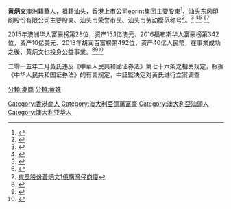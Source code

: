 {{expand|time=2017-01-17T06:38:09+00:00}}
'''黄炳文'''澳洲籍華人，祖籍汕头，香港上市公司[[eprint集团|eprint集团]]主要股東<ref>{{Cite web |url=http://www.e-print.com.hk/pdf/134_tw.pdf |title=eprint集团2016年中期報告 |accessdate=2017-01-17 |archive-date=2017-01-18 |archive-url=https://web.archive.org/web/20170118051137/http://www.e-print.com.hk/pdf/134_tw.pdf |dead-url=no }}</ref>、汕头东风印刷股份有限公司主要股東、汕头市荣誉市民、汕头市劳动模范称号<ref>{{Cite web |url=http://www.dfp.com.cn/Home/ContentPage.aspx?Id=86&menuID=1 |title=汕头东风印刷股份有限公司 |accessdate=2017-01-17 |archive-date=2020-01-21 |archive-url=https://web.archive.org/web/20200121212401/http://www.dfp.com.cn/Home/ContentPage.aspx?Id=86&menuID=1 |dead-url=no }}</ref>。<ref>{{Cite web |url=http://business.sohu.com/20130722/n382245043.shtml |title=黄炳文家族：夫妻创业到父子上阵,东风盘踞汕头 |accessdate=2017-01-17 |archive-date=2017-01-18 |archive-url=https://web.archive.org/web/20170118050606/http://business.sohu.com/20130722/n382245043.shtml |dead-url=no }}</ref>
<ref>{{Cite web |url=http://wsqwj.st.gov.cn/newsshow.asp?id=239 |title=第八批汕头市荣誉市民（17位） |access-date=2017-01-17 |archive-url=https://web.archive.org/web/20170118050929/http://wsqwj.st.gov.cn/newsshow.asp?id=239 |archive-date=2017-01-18 |dead-url=yes }}</ref><ref>{{Cite web |url=http://finance.sina.com.cn/stock/s/20150213/160421549656.shtml |title=东风股份董事黄炳文被证监会立案调查 |accessdate=2017-01-17 |archive-date=2017-01-18 |archive-url=https://web.archive.org/web/20170118060941/http://finance.sina.com.cn/stock/s/20150213/160421549656.shtml |dead-url=no }}</ref>
<ref>{{Cite web |url=http://finance.sina.com.cn/china/20130721/175916193577.shtml |title=黄炳文家族：夫妻创业到父子上阵 |accessdate=2017-01-17 |archive-date=2017-01-18 |archive-url=https://web.archive.org/web/20170118060946/http://finance.sina.com.cn/china/20130721/175916193577.shtml |dead-url=no }}</ref><ref>[http://www2.hkej.com/property/article/id/65367/%E6%9D%B1%E9%A2%A8%E8%82%A1%E4%BB%BD%E9%BB%83%E7%82%B3%E6%96%871%E5%84%84%E8%B3%BC%E7%81%A3%E4%BB%94%E5%95%86%E5%BB%88 東風股份黃炳文1億購灣仔商廈]{{Dead link}}</ref>

2015年澳洲华人富豪榜第28位，资产15.1亿澳元、2016福布斯华人富豪榜第342位，资产10亿美元、2013年胡润百富榜第492位，资产40亿人民幣，在事業成功之後，黄炳文也投身公益事業。<ref>{{Cite web |url=http://cs.chaoren.com/Charity/2014-03-10/93395.html |title=乡贤黄炳文捐建关埠镇幼儿园 |access-date=2017-01-17 |archive-url=https://web.archive.org/web/20170118050954/http://cs.chaoren.com/Charity/2014-03-10/93395.html |archive-date=2017-01-18 |dead-url=yes }}</ref><ref>{{Cite web |url=http://www.forbeschina.com/review/list/002353.shtml |title=2016福布斯中国400富豪榜 |accessdate=2017-01-17 |archive-date=2020-08-18 |archive-url=https://web.archive.org/web/20200818062431/http://www.forbeschina.com/review/list/002353.shtml |dead-url=no }}</ref><ref>{{Cite web |url=http://finance.sina.com.cn/china/20130911/101416729167.shtml |title=2013年胡润百富榜前401-500名榜单 |accessdate=2017-01-17 |archive-date=2017-01-18 |archive-url=https://web.archive.org/web/20170118060943/http://finance.sina.com.cn/china/20130911/101416729167.shtml |dead-url=no }}</ref>


二零一五年二月黃氏违反《中華人民共和國证券法》第七十六条之相关规定，根据《中华人民共和国证券法》的有关规定，中証監决定对黃氏进行立案调查

[[分類:潮商|分類:潮商]]
[[分類:黄姓|分類:黄姓]]
[[Category:香港商人|Category:香港商人]]
[[Category:澳大利亞億萬富豪|Category:澳大利亞億萬富豪]]
[[Category:澳大利亞汕頭人|Category:澳大利亞汕頭人]]
[[Category:澳大利亚华人|Category:澳大利亚华人]]